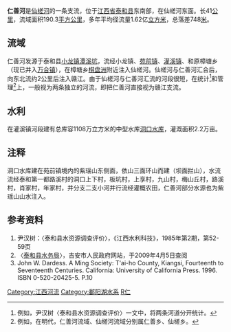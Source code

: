 {{Infobox river
|name=仁善河
|image=
|length=41公里
|source1_elevation=
|discharge1_avg=
|basin_size=190.3平方公里
|source1_location=[[小龙镇|小龙镇]]潭溪坑
|mouth_location=[[仙槎河|仙槎河]]
|basin_countries=[[中国|中国]]
}}
'''仁善河'''是[[仙槎河|仙槎河]]的一条支流，位于[[江西省|江西省]][[泰和县|泰和县]]东南部，在仙槎河东面。长41[[公里|公里]]，流域面积190.3[[平方公里|平方公里]]，多年平均径流量1.62亿[[立方米|立方米]]，总落差748[[米_(單位)|米]]。

==流域==
仁善河发源于泰和县[[小龙镇_(泰和县)|小龙镇]][http://maps.google.com/maps?f=q&source=s_q&hl=zh-CN&geocode=&view=map&q=%E6%BD%AD%E6%BA%AA%E5%9D%91&sll=26.654209,115.227356&sspn=0.309905,0.617981&ie=UTF8&ll=26.672311,115.299797&spn=0.154928,0.30899&t=h&z=12&iwloc=A 潭溪坑]，流经小龙镇、[[苑前镇|苑前镇]]、[[灌溪镇_(泰和县)|灌溪镇]]、和原樟塘乡（现已并入[[万合镇|万合镇]]），在樟塘乡[http://maps.google.com/maps?f=l&source=s_q&hl=zh-CN&geocode=&view=map&q=category:%E6%9D%91%E5%B1%AF%E5%9C%B0%E5%90%8D&sll=26.754808,115.219803&sspn=0.309632,0.617981&ie=UTF8&near=&cd=1&ei=GHXwSafSLpLcugPrx6H8AQ&ll=26.80944,115.039558&spn=0.038685,0.077248&t=h&z=14&iwloc=lyrftr:lmq:1:category:%E6%9D%91%E5%B1%AF%E5%9C%B0%E5%90%8D,8610317242798802999,26.807525,115.036297 棋盘洲]附近注入仙槎河。仙槎河与仁善河汇合后，向东北流约2公里后注入赣江。由于仙槎河与仁善河汇流的河段很短，在统计<ref>例如，尹汉树〈泰和县水资源调查评价〉一文中，将两条河道分开统计。</ref>和管理<ref>例如，在明代，仁善河流域、仙槎河流域分别属仁善乡、仙槎乡。</ref>上，一般视为两条独立的河流，即把仁善河直接视为赣江支流。
{{seealso|仙槎河}}

==水利==
在灌溪镇河段建有总库容1108万立方米的中型水库[[洞口水库|洞口水库]]，灌溉面积2.2万亩。

==注释==
<div class="references-small">
<references />
</div>
洞口水库建在苑前镇境内的紫瑶山东侧面，依山三面环山而建（坝面拦山），水流流经泰和第一都路溪村的洞口上下村，板坑村，上享村，九山村，梅山丘村，路溪村，肖家村，年家村，并分支二支小河并行流经灌概农田，仁善河部分水源也为紫瑶山山水注入。

==参考资料==
<div class="references-small">
#尹汉树：〈泰和县水资源调查评价〉，《江西水利科技》，1985年第2期，第52-59页
#〈[http://218.64.81.6/qyw/taihe/shuiwu.htm 泰和县水务局]{{dead link|date=2017年11月 |bot=InternetArchiveBot |fix-attempted=yes }}〉，吉安市人民政府网站，于2009年4月5日查阅
#John W. Dardess. A Ming Society: T'ai-ho County, Kiangsi, Fourteenth to Seventeenth Centuries. California: University of California Press. 1996. ISBN 0-520-20425-5. P.10
</div>

{{江西小作品}}
[[Category:江西河流|Category:江西河流]]
[[Category:鄱阳湖水系|Category:鄱阳湖水系]]
[[Category:泰和地理|R仁]]